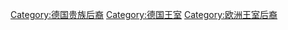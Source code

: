 [[Category:德国贵族后裔|Category:德国贵族后裔]]
[[Category:德国王室|Category:德国王室]]
[[Category:欧洲王室后裔|Category:欧洲王室后裔]]